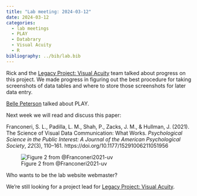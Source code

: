 ```yaml
---
title: "Lab meeting: 2024-03-12"
date: 2024-03-12
categories:
  - lab meetings
  - PLAY
  - Databrary
  - Visual Acuity
  - R
bibliography: ../bib/lab.bib
---
```


Rick and the [Legacy Project: Visual Acuity](https://gilmore-lab.github.io/visual-acuity/) team talked about progress on this project.
We made progress in figuring out the best procedure for taking screenshots of data tables and where to store those screenshots for later data entry.

[Belle Peterson](../who-we-are.qmd#belle-peterson) talked about PLAY.

Next week we will read and discuss this paper:

Franconeri, S. L., Padilla, L. M., Shah, P., Zacks, J. M., & Hullman, J. (2021). The Science of Visual Data Communication: What Works. *Psychological Science in the Public Interest: A Journal of the American Psychological Society*, *22*(3), 110–161. https://doi.org/10.1177/15291006211051956

![Figure 2 from @Franconeri2021-uv](https://journals.sagepub.com/cms/10.1177/15291006211051956/asset/images/large/10.1177_15291006211051956-fig2.jpeg)

::: {.callout-important}

Who wants to be the lab website webmaster?

We're still looking for a project lead for [Legacy Project: Visual Acuity](https://gilmore-lab.github.io/visual-acuity/). 

:::

